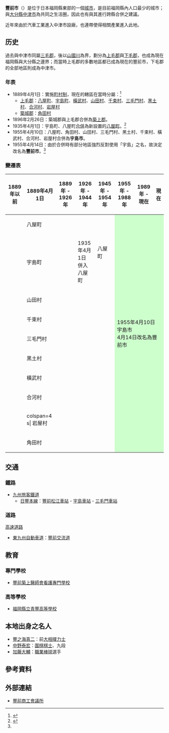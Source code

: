 {{expand language|1=ja|page=|time=2020-05-30T03:56:58+00:00}}
{{日本都市
| 自治體名=豐前市
| 圖像=[[File:Ootomijinja.JPG|240px]]
| 圖像說明=[[大富神社|大富神社]]（宗像八幡社）
| 市章=[[File:Emblem_of_Buzen.jpg|100px]]
| 日文原名=豊前市
| 平假名=ぶぜんし
| 羅馬字拼音=Buzen-shi
| 都道府縣=福岡縣
| 支廳=
| 編號=40214-1
| 面積=111.17
| 邊界未定=
| 人口=27,919
| 統計時間=2009年6月30日
| 自治體=[[築上町|築上町]]、[[吉富町|吉富町]]、[[上毛町|上毛町]]<br />'''[[大分縣|大分縣]]'''：[[中津市|中津市]]
| 樹=[[楊梅|楊梅]]
| 花=[[杜鵑花|常綠杜鵑]]
| 其他象徵物=
| 其他象徵=
| 市長=釜井健介
| 議員數=17
| 郵遞區號=828-8501
| 所在地=豐前市大字吉木955番地<br>[[File:Buzen-city-office.jpg|170px]]
| 電話號碼=979-82-1111
| 外部連結=http://www.city.buzen.fukuoka.jp/
| 經度=
| 緯度=
| 地圖=[[File:Buzen_in_Fukuoka_Prefecture.png|250px]]
| 註記=人口：[http://www.city.buzen.fukuoka.jp/data/toukei/jinnkou/jinnkoumaituki.htm 豐前市官方網頁]
}}
'''豐前市'''（{{jpn|j=豊前市|hg=ぶぜんし|rm=Buzen shi|f=y}}）是位于日本福岡縣東部的一個[[城市|城市]]，是目前福岡縣內人口最少的城市；與[[大分縣|大分縣]][[中津市|中津市]]為共同之生活圈，因此也有與其進行跨縣合併之建議。

近年來由於汽車工業進入中津市設廠，也連帶使得相關產業進入此地。

== 历史 ==
過去與中津市同屬[[三毛郡|三毛郡]]，後以[[山國川|山國川]]為界，劃分為[[上毛郡|上毛郡]]與[[下毛郡|下毛郡]]，也成為現在福岡縣與大分縣之邊界；而當時上毛郡的多數地區都已成為現在的豐前市，下毛郡的全部地區則成為中津市。

=== 年表 ===
* 1889年4月1日：實施[[町村制|町村制]]，現在的轄區在當時分屬：<ref>{{cite web| language =ja| publisher =豐前市政府| title =豐築過去的歷史| url =http://www.city.buzen.fukuoka.jp/new/gappei/history.htm| accessdate =2009-07-13| archive-date =2007-10-25| archive-url =https://web.archive.org/web/20071025102909/http://www.city.buzen.fukuoka.jp/new/gappei/history.htm| dead-url =yes}}</ref>
** [[上毛郡|上毛郡]]：[[八屋町|八屋町]]、[[宇島町|宇島町]]、[[橫武村|橫武村]]、[[山田村_(福岡縣築上郡)|山田村]]、[[千束村|千束村]]、[[三毛門村|三毛門村]]、[[黑土村|黑土村]]、[[合河村|合河村]]、[[岩屋村|岩屋村]]
** [[築城郡|築城郡]]：[[角田村|角田村]]
* 1896年2月26日：築城郡與上毛郡合併為[[築上郡|築上郡]]。
* 1935年4月1日：宇島町、八屋町[[市町村合併|合併]]為新設置的[[八屋町|八屋町]]。<ref name=merge>{{cite web| language =ja| publisher =豐前市政府| title =昭和的大合併| url =http://www.city.buzen.fukuoka.jp/new/gappei/shouwa.htm| accessdate =2009-07-13| archive-date =2008-12-07| archive-url =https://web.archive.org/web/20081207090156/http://www.city.buzen.fukuoka.jp/new/gappei/shouwa.htm| dead-url =yes}}</ref>
* 1955年4月10日：八屋町、角田村、山田村、三毛門村、黑土村、千束村、橫武村、合河村、岩屋村合併為'''宇島市'''。
* 1955年4月14日：由於合併時有部分地區強烈反對使用「宇島」之名，故決定改名為'''豐前市'''。<ref name=merge/>

===變遷表===
{| class="wikitable" style="font-size:x-small"
! 1889年以前
! 1889年4月1日
! 1889年 - 1926年
! 1926年 - 1944年
! 1945年 - 1954年
! 1955年 - 1988年
! 1989年 - 現在
! 現在
|-
|
| colspan=3 | 八屋町
| rowspan=2 | 八屋町
| rowspan=10 colspan=3 style="background-color:#cfc;" | 1955年4月10日<br />宇島市<br />4月14日改名為豐前市
|-
|
| colspan=2 | 宇島町
| 1935年4月1日<br />併入八屋町
|-
|
| colspan=4 | 山田村
|-
|
| colspan=4 | 千束村
|-
|
| colspan=4 | 三毛門村
|-
|
| colspan=4 | 黑土村
|-
|
| colspan=4 | 橫武村
|-
|
| colspan=4 | 合河村
|-
|
| colspan=4 s| 岩屋村
|-
|
| colspan=4 | 角田村
|}

==交通==
=== 鐵路 ===
* [[九州旅客鐵道|九州旅客鐵道]]
** [[日豐本線|日豐本線]]：[[豐前松江車站|豐前松江車站]] - [[宇島車站|宇島車站]] - [[三毛門車站|三毛門車站]]

=== 道路 ===
; [[高速道路|高速道路]]
* [[東九州自動車道|東九州自動車道]]：[[豐前交流道|豐前交流道]]

== 教育 ==
=== 專門學校 ===
* [[豐前築上醫師會看護專門學校|豐前築上醫師會看護專門學校]]

=== 高等學校 ===
* [[福岡縣立青豐高等學校|福岡縣立青豐高等學校]]

== 本地出身之名人 ==
* [[豐之海真二|豐之海真二]]：前[[大相撲|大相撲]][[力士|力士]]
* [[中野泰宏|中野泰宏]]：[[圍棋|圍棋]][[棋士|棋士]]、九段
* [[加藤大輔|加藤大輔]]：[[職業棒球|職業棒球]]選手

==參考資料==
<div class="references-small">
<references />
</div>

==外部連結==
{{commonscat|Buzen, Fukuoka}}
* {{Ja}} [http://www.buzen-cci.or.jp/ 豐前商工會議所]{{Wayback|url=http://www.buzen-cci.or.jp/ |date=20090402193720 }}

{{福岡縣}}
{{Authority control}}